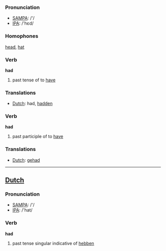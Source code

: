 === Pronunciation ===
*[[w:SAMPA|SAMPA]]: /'/
*[[w:IPA|IPA]]: /'hεd/

=== Homophones ===

[[head]], [[hat]]

=== Verb ===

'''had'''

# past tense of to [[have]]

=== Translations ===
*[[Dutch]]: had, [[hadden]]

=== Verb ===

'''had'''

# past participle of to [[have]]

=== Translations ===
*[[Dutch]]: [[gehad]]

----

==[[Dutch]]==

=== Pronunciation ===
*[[w:SAMPA|SAMPA]]: /'/
*[[w:IPA|IPA]]: /'hat/

=== Verb ===

'''had'''

# past tense singular indicative of [[hebben]]